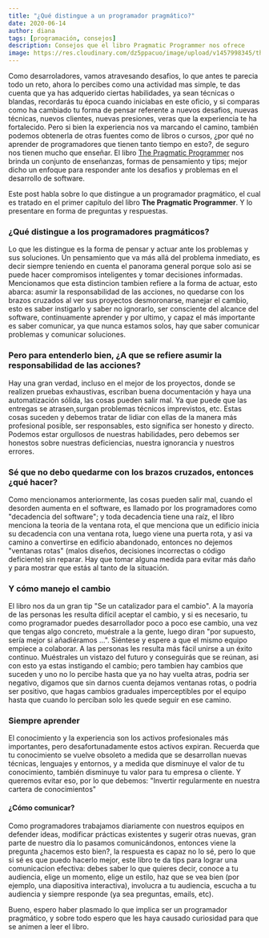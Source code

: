 ```yaml
---
title: "¿Qué distingue a un programador pragmático?"
date: 2020-06-14
author: diana
tags: [programación, consejos]
description: Consejos que el libro Pragmatic Programmer nos ofrece
image: https://res.cloudinary.com/dz5ppacuo/image/upload/v1457998345/the-pragmatic-programmer-review-min_tulprt.png
---
```


Como desarroladores, vamos atravesando desafios, lo que antes te parecia todo un reto, ahora lo percibes como una actividad mas simple, te das cuenta que ya has adquerido ciertas habilidades, ya sean técnicas o blandas, recordarás tu época cuando iniciabas en este oficio, y si comparas como ha cambiado tu forma de pensar referente a nuevos desafios, nuevas técnicas, nuevos clientes, nuevas presiones, veras que la experiencia te ha fortalecido. Pero si bien la experiencia nos va marcando el camino, también podemos obtenerla de otras fuentes como de libros o cursos, ¿por qué no aprender de programadores que tienen tanto tiempo en esto?, de seguro nos tienen mucho que enseñar. El libro [The Pragmatic Programmer](https://www.amazon.es/Pragmatic-Programmer-Journeyman-Master/dp/020161622X) nos brinda un conjunto de enseñanzas, formas de pensamiento y tips; mejor dicho un enfoque para responder ante los desafios y problemas en el desarrollo de software.

Este post habla sobre lo que distingue a un programador pragmático, el cual es tratado en el primer capítulo del libro **The Pragmatic Programmer**. Y lo presentare en forma de preguntas y respuestas.

### ¿Qué distingue a los programadores pragmáticos?

Lo que les distingue es la forma de pensar y actuar ante los problemas y sus soluciones. Un pensamiento que va más allá del problema inmediato, es decir siempre teniendo en cuenta el panorama general porque solo asi se puede hacer compromisos inteligentes y tomar decisiones informadas. Mencionamos que esta distincion tambien refiere a la forma de actuar, esto abarca: asumir la responsabilidad de las acciones, no quedarse con los brazos cruzados al ver sus proyectos desmoronarse, manejar el cambio, esto es saber instigarlo y saber no ignorarlo, ser consciente del alcance del software, continuamente aprender y por ultimo, y capaz el más importante es saber comunicar, ya que nunca estamos solos, hay que saber comunicar problemas y comunicar soluciones.

### Pero para entenderlo bien, ¿A que se refiere asumir la responsabilidad de las acciones?

Hay una gran verdad, incluso en el mejor de los proyectos, donde se realizen pruebas exhaustivas, escriban buena documentación y haya una automatización sólida, las cosas pueden salir mal. Ya que puede que las entregas se atrasen,surgan problemas técnicos imprevistos, etc. Estas cosas suceden y debemos tratar de lidiar con ellas de la manera más profesional posible, ser responsables, esto significa ser honesto y directo. Podemos estar orgullosos de nuestras habilidades, pero debemos ser honestos sobre nuestras deficiencias, nuestra ignorancia y nuestros errores.

### Sé que no debo quedarme con los brazos cruzados, entonces ¿qué hacer?

Como mencionamos anteriormente, las cosas pueden salir mal, cuando el desorden aumenta en el software, es llamado por los programadores como "decadencia del software"; y toda decadencia tiene una raíz, el libro menciona la teoria de la ventana rota, el que menciona que un edificio inicia su decadencia con una ventana rota, luego viene una puerta rota, y asi va camino a convertirse en edificio abandonado, entonces no dejemos "ventanas rotas" (malos diseños, decisiones incorrectas o código deficiente) sin reparar. Hay que tomar alguna medida para evitar más daño y para mostrar que estás al tanto de la situación.

### Y cómo manejo el cambio

El libro nos da un gran tip "Se un catalizador para el cambio". A la mayoría de las personas les resulta difícil aceptar el cambio, y si es necesario, tu como programador puedes desarrollador poco a poco ese cambio, una vez que tengas algo concreto, muéstrale a la gente, luego diran "por supuesto, sería mejor si añadiéramos ...". Siéntese y espere a que el mismo equipo empiece a colaborar. A las personas les resulta más fácil unirse a un éxito continuo. Muéstrales un vistazo del futuro y conseguirás que se reúnan, asi con esto ya estas instigando el cambio; pero tambien hay cambios que suceden y uno no lo percibe hasta que ya no hay vuelta atras, podria ser negativo, digamos que sin darnos cuenta dejamos ventanas rotas, o podria ser positivo, que hagas cambios graduales imperceptibles por el equipo hasta que cuando lo perciban solo les quede seguir en ese camino.

### Siempre aprender

El conocimiento y la experiencia son los activos profesionales más importantes, pero desafortunadamente estos activos expiran. Recuerda que tu conocimiento se vuelve obsoleto a medida que se desarrollan nuevas técnicas, lenguajes y entornos, y a medida que disminuye el valor de tu conocimiento, también disminuye tu valor para tu empresa o cliente. Y queremos evitar eso, por lo que debemos: "Invertir regularmente en nuestra cartera de conocimientos"

#### ¿Cómo comunicar?

Como programadores trabajamos diariamente con nuestros equipos en defender ideas, modificar prácticas existentes y sugerir otras nuevas, gran parte de nuestro día lo pasamos comunicándonos, entonces viene la pregunta ¿hacemos esto bien?, la respuesta es capaz no lo sé, pero lo que si sé es que puedo hacerlo mejor, este libro te da tips para lograr una comunicacion efectiva: debes saber lo que quieres decir, conoce a tu audiencia, elige un momento, elige un estilo, haz que se vea bien (por ejemplo, una diapositiva interactiva), involucra a tu audiencia, escucha a tu audiencia y siempre responde (ya sea preguntas, emails, etc).

Bueno, espero haber plasmado lo que implica ser un programador pragmático, y sobre todo espero que les haya causado curiosidad para que se animen a leer el libro.
